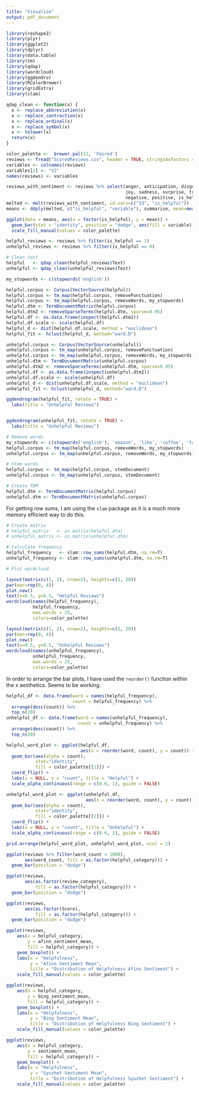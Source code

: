 ```yaml
---
title: "Visualize"
output: pdf_document
---
```


```r
library(reshape2)
library(plyr)
library(ggplot2)
library(dplyr)
library(data.table)
library(tm)
library(qdap)
library(wordcloud)
library(ggdendro)
library(RColorBrewer)
library(gridExtra)
library(slam)

qdap_clean <- function(x) {
  x <- replace_abbreviation(x)
  x <- replace_contraction(x)
  x <- replace_ordinal(x)
  x <- replace_symbol(x)
  x <- tolower(x)
  return(x)
}

color_palette <-  brewer.pal(12, 'Paired')
reviews <- fread("ScoredReviews.csv", header = TRUE, stringsAsFactors = FALSE)
variables <- colnames(reviews)
variables[2] <- "V2"
names(reviews) <- variables

reviews_with_sentiment <- reviews %>% select(anger, anticipation, disgust, fear,
                                             joy, sadness, surprise, trust,
                                             negative, positive, is_helpful, Id)
melted <- melt(reviews_with_sentiment, id.vars=c("Id", "is_helpful"))
means <- ddply(melted, c("is_helpful", "variable"), summarise, mean=mean(value))
```

```r
ggplot(data = means, aes(x = factor(is_helpful), y = mean)) +
  geom_bar(stat = "identity", position = "dodge", aes(fill = variable)) +
  scale_fill_manual(values = color_palette)
```

```r
helpful_reviews <- reviews %>% filter(is_helpful == 1)
unhelpful_reviews <- reviews %>% filter(is_helpful == 0)

# Clean text
helpful   <- qdap_clean(helpful_reviews$Text)
unhelpful <- qdap_clean(unhelpful_reviews$Text)

my_stopwords <- c(stopwords('english'))

helpful.corpus <- Corpus(VectorSource(helpful))
helpful.corpus <- tm_map(helpful.corpus, removePunctuation)
helpful.corpus <- tm_map(helpful.corpus, removeWords, my_stopwords)
helpful.dtm <- TermDocumentMatrix(helpful.corpus)
helpful.dtm2 <- removeSparseTerms(helpful.dtm, sparse=0.95)
helpful.df <- as.data.frame(inspect(helpful.dtm2))
helpful.df.scale <- scale(helpful.df)
helpful_d <- dist(helpful.df.scale, method = "euclidean")
helpful_fit <- hclust(helpful_d, method="ward.D")

unhelpful.corpus <- Corpus(VectorSource(unhelpful))
unhelpful.corpus <- tm_map(unhelpful.corpus, removePunctuation)
unhelpful.corpus <- tm_map(unhelpful.corpus, removeWords, my_stopwords)
unhelpful.dtm <- TermDocumentMatrix(unhelpful.corpus)
unhelpful.dtm2 <- removeSparseTerms(unhelpful.dtm, sparse=0.95)
unhelpful.df <- as.data.frame(inspect(unhelpful.dtm2))
unhelpful.df.scale <- scale(unhelpful.df)
unhelpful_d <- dist(unhelpful.df.scale, method = "euclidean")
unhelpful_fit <- hclust(unhelpful_d, method="ward.D")
```

```r
ggdendrogram(helpful_fit, rotate = TRUE) +
  labs(title = "Unhelpful Reviews")


ggdendrogram(unhelpful_fit, rotate = TRUE) +
  labs(title = "Unhelpful Reviews")
```

```r
# Remove words
my_stopwords <- c(stopwords('english'), 'amazon', 'like', 'coffee', 'taste', 'food', 'will', 'flavor', 'product', 'one', 'can', 'just', 'good', 'really', 'tea', 'much', 'love', 'also', 'great', 'tried', 'get', 'use', 'time', 'even', 'try', 'now', 'make', 'little', 'buy', 'better', 'well', 'way', 'water', 'cup', 'price', 'made', 'found', 'find', 'first', 'eat', 'dog', 'chocolate', 'box', 'bought', 'bag', 'tastes', 'best', 'used', 'two', 'think', 'thought', 'sweet', 'sugar', 'still', 'know', 'drink', 'dot')
helpful.corpus <- tm_map(helpful.corpus, removeWords, my_stopwords)
unhelpful.corpus <- tm_map(unhelpful.corpus, removeWords, my_stopwords)

# Stem words
helpful.corpus <- tm_map(helpful.corpus, stemDocument)
unhelpful.corpus <- tm_map(unhelpful.corpus, stemDocument)

# Create TDM
helpful.dtm <- TermDocumentMatrix(helpful.corpus)
unhelpful.dtm <- TermDocumentMatrix(unhelpful.corpus)
```

For getting row sums, I am using the `slam` package as it is a much more memory efficient way to do this.

```r
# Create matrix
# helpful_matrix   <- as.matrix(helpful.dtm)
# unhelpful_matrix <- as.matrix(unhelpful.dtm)

# Calculate frequency
helpful_frequency   <- slam::row_sums(helpful.dtm, na.rm=T)
unhelpful_frequency <- slam::row_sums(unhelpful.dtm, na.rm=T)
```


```r
# Plot wordcloud

layout(matrix(c(1, 2), nrow=2), heights=c(1, 20))
par(mar=rep(0, 4))
plot.new()
text(x=0.5, y=0.5, "Helpful Reviews")
wordcloud(names(helpful_frequency),
          helpful_frequency,
          max.words = 25,
          colors=color_palette)

layout(matrix(c(1, 2), nrow=2), heights=c(1, 20))
par(mar=rep(0, 4))
plot.new()
text(x=0.5, y=0.5, "Unhelpful Reviews")
wordcloud(names(unhelpful_frequency),
          unhelpful_frequency,
          max.words = 25,
          colors=color_palette)
```


In order to arrange the bar plots, I have used the `reorder()` function within the x aesthetics. Seems to be working.

```r
helpful_df <- data.frame(word = names(helpful_frequency),
                         count = helpful_frequency) %>%
  arrange(desc(count)) %>%
  top_n(20)
unhelpful_df <- data.frame(word = names(unhelpful_frequency),
                           count = unhelpful_frequency) %>%
  arrange(desc(count)) %>%
  top_n(20)

helpful_word_plot <- ggplot(helpful_df,
                            aes(x = reorder(word, count), y = count)) +
  geom_bar(aes(alpha = count),
           stat="identity",
           fill = color_palette[[1]]) +
  coord_flip() +
  labs(x = NULL, y = "count", title = "Helpful") +
  scale_alpha_continuous(range = c(0.6, 1), guide = FALSE)

unhelpful_word_plot <- ggplot(unhelpful_df,
                              aes(x = reorder(word, count), y = count)) +
  geom_bar(aes(alpha = count),
           stat="identity",
           fill = color_palette[[2]]) +
  coord_flip() +
  labs(x = NULL, y = "count", title = "Unhelpful") +
  scale_alpha_continuous(range = c(0.6, 1), guide = FALSE)

grid.arrange(helpful_word_plot, unhelpful_word_plot, ncol = 2)
```

```r
ggplot(reviews %>% filter(word_count < 1000),
       aes(word_count, fill = as.factor(helpful_category))) +
  geom_bar(position = "dodge")
```


```r
ggplot(reviews,
       aes(as.factor(review_category),
           fill = as.factor(helpful_category))) +
  geom_bar(position = "dodge")

ggplot(reviews,
       aes(as.factor(Score),
           fill = as.factor(helpful_category))) +
  geom_bar(position = "dodge")
```

```r
ggplot(reviews,
    aes(x = helpful_category,
        y = afinn_sentiment_mean,
        fill = helpful_category)) +
    geom_boxplot() +
    labs(x = "Helpfulness",
         y = "Afinn Sentiment Mean",
         title = "Distribution of Helpfulness Afinn Sentiment") +
    scale_fill_manual(values = color_palette)

ggplot(reviews,
    aes(x = helpful_category,
        y = bing_sentiment_mean,
        fill = helpful_category)) +
    geom_boxplot() +
    labs(x = "Helpfulness",
         y = "Bing Sentiment Mean",
         title = "Distribution of Helpfulness Bing Sentiment") +
    scale_fill_manual(values = color_palette)

ggplot(reviews,
    aes(x = helpful_category,
        y = sentiment_mean,
        fill = helpful_category)) +
    geom_boxplot() +
    labs(x = "Helpfulness",
         y = "Syuzhet Sentiment Mean",
         title = "Distribution of Helpfulness Syuzhet Sentiment") +
    scale_fill_manual(values = color_palette)
```